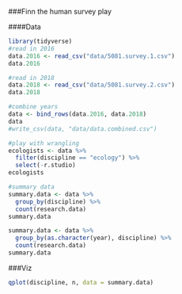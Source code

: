 ###Finn the human survey play

####Data
```r
library(tidyverse)
#read in 2016
data.2016 <- read_csv("data/5081.survey.1.csv")
data.2016

#read in 2018
data.2018 <- read_csv("data/5081.survey.2.csv")
data.2018

#combine years
data <- bind_rows(data.2016, data.2018)
data
#write_csv(data, "data/data.combined.csv")

#play with wrangling
ecologists <- data %>%
  filter(discipline == "ecology") %>%
  select(-r.studio)
ecologists

#summary data
summary.data <- data %>%
  group_by(discipline) %>%
  count(research.data)
summary.data

summary.data <- data %>%
  group_by(as.character(year), discipline) %>%
  count(research.data)
summary.data
```

###Viz  
```r
qplot(discipline, n, data = summary.data)


```